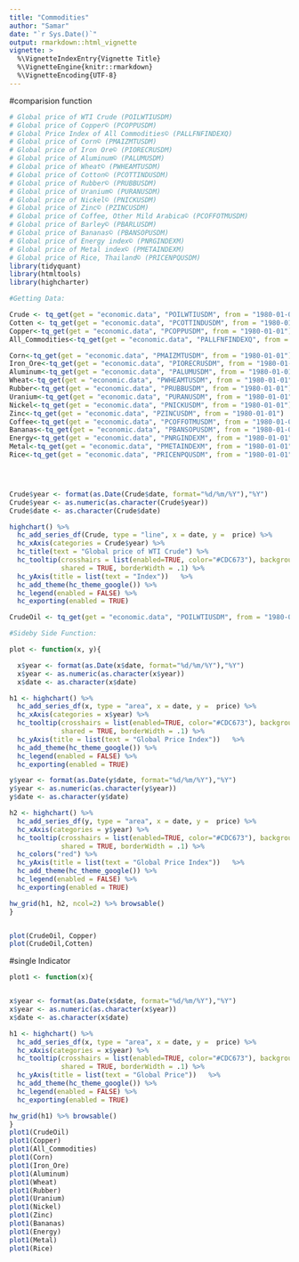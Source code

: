 ---
title: "Commodities"
author: "Samar"
date: "`r Sys.Date()`"
output: rmarkdown::html_vignette
vignette: >
  %\VignetteIndexEntry{Vignette Title}
  %\VignetteEngine{knitr::rmarkdown}
  %\VignetteEncoding{UTF-8}
---
#comparision function
```{r}
# Global price of WTI Crude (POILWTIUSDM)
# Global price of Copper© (PCOPPUSDM)
# Global Price Index of All Commodities© (PALLFNFINDEXQ)
# Global price of Corn© (PMAIZMTUSDM)
# Global price of Iron Ore© (PIORECRUSDM)
# Global price of Aluminum© (PALUMUSDM)
# Global price of Wheat© (PWHEAMTUSDM)
# Global price of Cotton© (PCOTTINDUSDM)
# Global price of Rubber© (PRUBBUSDM)
# Global price of Uranium© (PURANUSDM)
# Global price of Nickel© (PNICKUSDM)
# Global price of Zinc© (PZINCUSDM)
# Global price of Coffee, Other Mild Arabica© (PCOFFOTMUSDM)
# Global price of Barley© (PBARLUSDM)
# Global price of Bananas© (PBANSOPUSDM)
# Global price of Energy index© (PNRGINDEXM)
# Global price of Metal index© (PMETAINDEXM)
# Global price of Rice, Thailand© (PRICENPQUSDM)
library(tidyquant)
library(htmltools)
library(highcharter)

#Getting Data:

Crude <- tq_get(get = "economic.data", "POILWTIUSDM", from = "1980-01-01")
Cotten <- tq_get(get = "economic.data", "PCOTTINDUSDM", from = "1980-01-01")
Copper<-tq_get(get = "economic.data", "PCOPPUSDM", from = "1980-01-01")
All_Commodities<-tq_get(get = "economic.data", "PALLFNFINDEXQ", from = "1980-01-01")

Corn<-tq_get(get = "economic.data", "PMAIZMTUSDM", from = "1980-01-01")
Iron_Ore<-tq_get(get = "economic.data", "PIORECRUSDM", from = "1980-01-01")
Aluminum<-tq_get(get = "economic.data", "PALUMUSDM", from = "1980-01-01")
Wheat<-tq_get(get = "economic.data", "PWHEAMTUSDM", from = "1980-01-01")
Rubber<-tq_get(get = "economic.data", "PRUBBUSDM", from = "1980-01-01")
Uranium<-tq_get(get = "economic.data", "PURANUSDM", from = "1980-01-01")
Nickel<-tq_get(get = "economic.data", "PNICKUSDM", from = "1980-01-01")
Zinc<-tq_get(get = "economic.data", "PZINCUSDM", from = "1980-01-01")
Coffee<-tq_get(get = "economic.data", "PCOFFOTMUSDM", from = "1980-01-01")
Bananas<-tq_get(get = "economic.data", "PBANSOPUSDM", from = "1980-01-01")
Energy<-tq_get(get = "economic.data", "PNRGINDEXM", from = "1980-01-01")
Metal<-tq_get(get = "economic.data", "PMETAINDEXM", from = "1980-01-01")
Rice<-tq_get(get = "economic.data", "PRICENPQUSDM", from = "1980-01-01")




Crude$year <- format(as.Date(Crude$date, format="%d/%m/%Y"),"%Y")
Crude$year <- as.numeric(as.character(Crude$year))
Crude$date <- as.character(Crude$date)

highchart() %>%
  hc_add_series_df(Crude, type = "line", x = date, y =  price) %>%
  hc_xAxis(categories = Crude$year) %>%
  hc_title(text = "Global price of WTI Crude") %>%
  hc_tooltip(crosshairs = list(enabled=TRUE, color="#CDC673"), backgroundColor = "#f0f0f0",
             shared = TRUE, borderWidth = .1) %>%
  hc_yAxis(title = list(text = "Index"))   %>%
  hc_add_theme(hc_theme_google()) %>%
  hc_legend(enabled = FALSE) %>%
  hc_exporting(enabled = TRUE)

CrudeOil <- tq_get(get = "economic.data", "POILWTIUSDM", from = "1980-01-01")

#Sideby Side Function:

plot <- function(x, y){

  x$year <- format(as.Date(x$date, format="%d/%m/%Y"),"%Y")
  x$year <- as.numeric(as.character(x$year))
  x$date <- as.character(x$date)

h1 <- highchart() %>%
  hc_add_series_df(x, type = "area", x = date, y =  price) %>%
  hc_xAxis(categories = x$year) %>%
  hc_tooltip(crosshairs = list(enabled=TRUE, color="#CDC673"), backgroundColor = "#f0f0f0",
             shared = TRUE, borderWidth = .1) %>%
  hc_yAxis(title = list(text = "Global Price Index"))   %>%
  hc_add_theme(hc_theme_google()) %>%
  hc_legend(enabled = FALSE) %>%
  hc_exporting(enabled = TRUE)

y$year <- format(as.Date(y$date, format="%d/%m/%Y"),"%Y")
y$year <- as.numeric(as.character(y$year))
y$date <- as.character(y$date)

h2 <- highchart() %>%
  hc_add_series_df(y, type = "area", x = date, y =  price) %>%
  hc_xAxis(categories = y$year) %>%
  hc_tooltip(crosshairs = list(enabled=TRUE, color="#CDC673"), backgroundColor = "#f0f0f0",
             shared = TRUE, borderWidth = .1) %>%
  hc_colors("red") %>%
  hc_yAxis(title = list(text = "Global Price Index"))   %>%
  hc_add_theme(hc_theme_google()) %>%
  hc_legend(enabled = FALSE) %>%
  hc_exporting(enabled = TRUE)

hw_grid(h1, h2, ncol=2) %>% browsable()
}


plot(CrudeOil, Copper)
plot(CrudeOil,Cotten)
```

#single Indicator
```{r}
plot1 <- function(x){


x$year <- format(as.Date(x$date, format="%d/%m/%Y"),"%Y")
x$year <- as.numeric(as.character(x$year))
x$date <- as.character(x$date)

h1 <- highchart() %>%
  hc_add_series_df(x, type = "area", x = date, y =  price) %>%
  hc_xAxis(categories = x$year) %>%
  hc_tooltip(crosshairs = list(enabled=TRUE, color="#CDC673"), backgroundColor = "#f0f0f0",
             shared = TRUE, borderWidth = .1) %>%
  hc_yAxis(title = list(text = "Global Price"))   %>%
  hc_add_theme(hc_theme_google()) %>%
  hc_legend(enabled = FALSE) %>%
  hc_exporting(enabled = TRUE)

hw_grid(h1) %>% browsable()
}
plot1(CrudeOil)
plot1(Copper)
plot1(All_Commodities)
plot1(Corn)
plot1(Iron_Ore)
plot1(Aluminum)
plot1(Wheat)
plot1(Rubber)
plot1(Uranium)
plot1(Nickel)
plot1(Zinc)
plot1(Bananas)
plot1(Energy)
plot1(Metal)
plot1(Rice)



```

